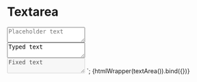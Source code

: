 
<Meta title="Form/Textarea" />

# Textarea

<textarea class="textarea" placeholder="Placeholder text"></textarea>
<br/>
<textarea class="textarea">Typed text</textarea>
<br/>
<textarea class="textarea" disabled>Fixed text</textarea>
`;

<Canvas mdxSource={textArea()}>
  <Story
    name="Default"
    height="500px"
    parameters={{
      design: figmaConfig("6340%3A0"),
    }}
  >
    {htmlWrapper(textArea()).bind({})}
  </Story>
</Canvas>
